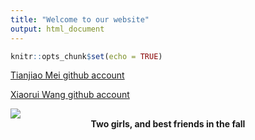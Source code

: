 ```yaml
---
title: "Welcome to our website"
output: html_document
---
```


```r
knitr::opts_chunk$set(echo = TRUE)
```

[Tianjiao Mei github account](https://github.com/TianjiaoMei)

[Xiaorui Wang github account](https://github.com/luciawxr)

![](https://img.freepik.com/free-vector/two-girls-best-friends-fall-hand-drawn-illustration_78188-105.jpg)
<center> **Two girls, and best friends in the fall** </center>
